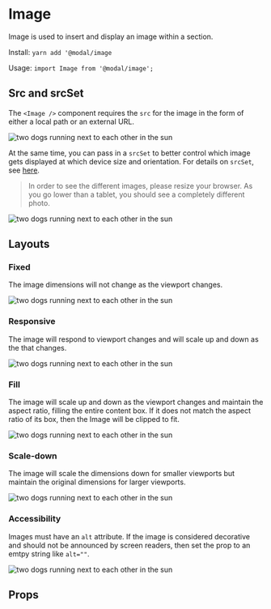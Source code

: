 
<Meta title="Components/Image" component={Image} />

# Image

Image is used to insert and display an image within a section.

Install: `yarn add '@modal/image`

Usage: `import Image from '@modal/image';`

## Src and srcSet

The `<Image />` component requires the `src` for the image in the form of either a local path or an external URL.

<Canvas>
  <Story name="Image with src">
    <Image
      src="https://images.unsplash.com/photo-1548199973-03cce0bbc87b?w=800&q=80"
      alt="two dogs running next to each other in the sun"
    />
  </Story>
</Canvas>

At the same time, you can pass in a `srcSet` to better control which image gets displayed at which device size and orientation. For details on `srcSet`, see [here](https://developer.mozilla.org/en-US/docs/Web/API/HTMLImageElement/srcset).

> In order to see the different images, please resize your browser. As you go lower than a tablet, you should see a completely different photo.

<Canvas>
  <Story name="Image with srcSet">
    <Image
      src="https://images.unsplash.com/photo-1548199973-03cce0bbc87b"
      srcSet="https://images.unsplash.com/photo-1444212477490-ca407925329e?w=800&q=80 640w, https://images.unsplash.com/photo-1548199973-03cce0bbc87b?w=1200&q=80 1024w"
      alt="two dogs running next to each other in the sun"
    />
  </Story>
</Canvas>

## Layouts


### Fixed

The image dimensions will not change as the viewport changes.

<Canvas>
  <Story name="Fixed Image">
    <Image
      layout="fixed"
      src="https://images.unsplash.com/photo-1548199973-03cce0bbc87b?w=800&q=80"
      alt="two dogs running next to each other in the sun"
    />
  </Story>
</Canvas>

### Responsive

The image will respond to viewport changes and will scale up and down as the that changes.

<Canvas>
  <Story name="Responsive Image">
    <Image
      layout="responsive"
      src="https://images.unsplash.com/photo-1548199973-03cce0bbc87b?w=800&q=80"
      alt="two dogs running next to each other in the sun"
    />
  </Story>
</Canvas>

### Fill

The image will scale up and down as the viewport changes and maintain the aspect ratio, filling the entire content box. If it does not match the aspect ratio of its box, then the Image will be clipped to fit.

<Canvas>
  <Story name="Fill Image">
    <Image
      layout="fill"
      src="https://images.unsplash.com/photo-1548199973-03cce0bbc87b?w=800&q=80"
      alt="two dogs running next to each other in the sun"
    />
  </Story>
</Canvas>

### Scale-down

The image will scale the dimensions down for smaller viewports but maintain the original dimensions for larger viewports.

<Canvas>
  <Story name="Scale-down Image">
    <Image
      layout="scale-down"
      src="https://images.unsplash.com/photo-1548199973-03cce0bbc87b?w=800&q=80"
      alt="two dogs running next to each other in the sun"
    />
  </Story>
</Canvas>

### Accessibility

Images must have an `alt` attribute. If the image is considered decorative and should not be announced by screen readers, then set the prop to an emtpy string like `alt=""`.

<Canvas>
  <Story name="Accessible image">
    <Image
      src="https://images.unsplash.com/photo-1548199973-03cce0bbc87b?w=800&q=80"
      alt="two dogs running next to each other in the sun"
    />
  </Story>
</Canvas>

## Props

<ArgsTable of={Image} />
